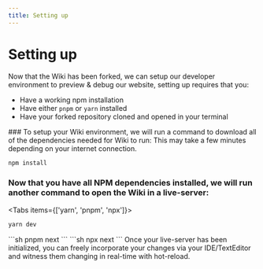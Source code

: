 ```yaml
---
title: Setting up
---
```



# Setting up

Now that the Wiki has been forked, we can setup our developer environment to preview & debug our website, setting up requires that you:

 - Have a working npm installation
 - Have either `pnpm` or `yarn` installed
 - Have your forked repository cloned and opened in your terminal

<Steps>
### To setup your Wiki environment, we will run a command to download all of the dependencies needed for Wiki to run:

<Callout type="info" emoji="ℹ️">
  This may take a few minutes depending on your internet connection.
</Callout>

```sh
npm install
```

### Now that you have all NPM dependencies installed, we will run another command to open the Wiki in a live-server:

<Tabs items={['yarn', 'pnpm', 'npx']}>
  <Tab>
  ```sh
  yarn dev
  ```
  </Tab>
  <Tab>
  ```sh
  pnpm next
  ```
  </Tab>
  <Tab>
  ```sh
  npx next
  ```
  </Tab>
</Tabs>

</Steps>
Once your live-server has been initialized, you can freely incorporate your changes via your IDE/TextEditor and witness them changing in real-time with hot-reload.
